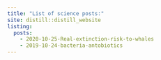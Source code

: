 ```yaml
---
title: "List of science posts:"
site: distill::distill_website
listing: 
  posts:
    - 2020-10-25-Real-extinction-risk-to-whales
    - 2019-10-24-bacteria-antobiotics
---
```



